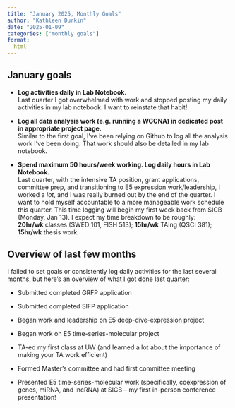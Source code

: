 ```yaml
---
title: "January 2025, Monthly Goals"
author: "Kathleen Durkin"
date: "2025-01-09"
categories: ["monthly goals"]
format:
  html
---
```


## January goals

-   **Log activities daily in Lab Notebook.**\
    Last quarter I got overwhelmed with work and stopped posting my daily activities in my lab notebook. I want to reinstate that habit!

-   **Log all data analysis work (e.g. running a WGCNA) in dedicated post in appropriate project page.**\
    Similar to the first goal, I've been relying on Github to log all the analysis work I've been doing. That work should also be detailed in my lab notebook.

-   **Spend maximum 50 hours/week working. Log daily hours in Lab Notebook.**\
    Last quarter, with the intensive TA position, grant applications, committee prep, and transitioning to E5 expression work/leadership, I worked a *lot*, and I was really burned out by the end of the quarter. I want to hold myself accountable to a more manageable work schedule this quarter. This time logging will begin my first week back from SICB (Monday, Jan 13). I expect my time breakdown to be roughly:\
    **20hr/wk** classes (SWED 101, FISH 513); **15hr/wk** TAing (QSCI 381); **15hr/wk** thesis work.\

## Overview of last few months

I failed to set goals or consistently log daily activities for the last several months, but here's an overview of what I got done last quarter:

-   Submitted completed GRFP application

-   Submitted completed SIFP application

-   Began work and leadership on E5 deep-dive-expression project

-   Began work on E5 time-series-molecular project

-   TA-ed my first class at UW (and learned a lot about the importance of making your TA work efficient)

-   Formed Master's committee and had first committee meeting

-   Presented E5 time-series-molecular work (specifically, coexpression of genes, miRNA, and lncRNA) at SICB -- my first in-person conference presentation!
